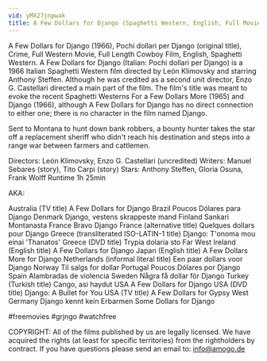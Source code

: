 ```yaml
---
vid: yMX27jnpwak
title: A Few Dollars for Django (Spaghetti Western, English, Full Movie) free full youtube movies
---
```


A Few Dollars for Django (1966), Pochi dollari per Django (original title), Crime, Full Western Movie, Full Length Cowboy Film, English, Spaghetti Western. A Few Dollars for Django (Italian: Pochi dollari per Django) is a 1966 Italian Spaghetti Western film directed by León Klimovsky and starring Anthony Steffen. Although he was credited as a second unit director, Enzo G. Castellari directed a main part of the film. The film's title was meant to evoke the recent Spaghetti Westerns For a Few Dollars More (1965) and Django (1966), although A Few Dollars for Django has no direct connection to either one; there is no character in the film named Django.

Sent to Montana to hunt down bank robbers, a bounty hunter takes the star off a replacement sheriff who didn't reach his destination and steps into a range war between farmers and cattlemen.

Directors: León Klimovsky, Enzo G. Castellari (uncredited)
Writers: Manuel Sebares (story), Tito Carpi (story)
Stars: Anthony Steffen, Gloria Osuna, Frank Wolff
Runtime 1h 25min

AKA:

Australia (TV title) A Few Dollars for Django
Brazil Poucos Dólares para Django
Denmark Django, vestens skrappeste mand
Finland Sankari Montanasta
France Bravo Django
France (alternative title) Quelques dollars pour Django
Greece (transliterated ISO-LATIN-1 title) Django: T'onoma mou einai 'Thanatos'
Greece (DVD title) Trypia dolaria sto Far West
Ireland (English title) A Few Dollars for Django
Japan (English title) A Few Dollars More for Django
Netherlands (informal literal title) Een paar dollars voor Django
Norway Til salgs for dollar
Portugal Poucos Dólares por Django
Spain Alambradas de violencia
Sweden Några få dollar för Django
Turkey (Turkish title) Cango, asi haydut
USA A Few Dollars for Django
USA (DVD title) Django: A Bullet for You
USA (TV title) A Few Dollars for Gypsy
West Germany Django kennt kein Erbarmen
Some Dollars for Django

#freemovies #grjngo #watchfree

COPYRIGHT: All of the films published by us are legally licensed. We have acquired the rights (at least for specific territories) from the rightholders by contract. If you have questions please send an email to: info@amogo.de